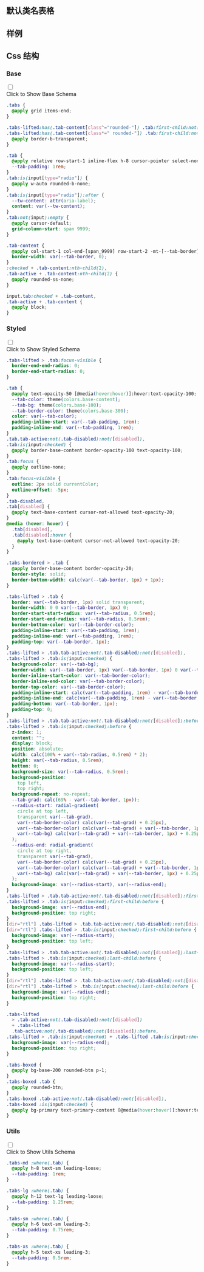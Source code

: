 

## 默认类名表格
  
<CssTable name="tab" />
  
## 样例
  
<Demo></Demo>
  
## Css 结构


### Base

<div className="collapse">
<input type="checkbox" /> 
<div class="collapse-title px-0">
<span class="btn">Click to Show Base Schema</span>
</div>
<div class="collapse-content"> 

```css
.tabs {
  @apply grid items-end;
}

.tabs-lifted:has(.tab-content[class^="rounded-"]) .tab:first-child:not(.tab-active),
.tabs-lifted:has(.tab-content[class*=" rounded-"]) .tab:first-child:not(.tab-active) {
  @apply border-b-transparent;
}

.tab {
  @apply relative row-start-1 inline-flex h-8 cursor-pointer select-none appearance-none flex-wrap items-center justify-center text-center text-sm leading-loose;
  --tab-padding: 1rem;
}
.tab:is(input[type="radio"]) {
  @apply w-auto rounded-b-none;
}
.tab:is(input[type="radio"]):after {
  --tw-content: attr(aria-label);
  content: var(--tw-content);
}
.tab:not(input):empty {
  @apply cursor-default;
  grid-column-start: span 9999;
}

.tab-content {
  @apply col-start-1 col-end-[span_9999] row-start-2 -mt-[--tab-border] hidden border-transparent;
  border-width: var(--tab-border, 0);
}
:checked + .tab-content:nth-child(2),
.tab-active + .tab-content:nth-child(2) {
  @apply rounded-ss-none;
}

input.tab:checked + .tab-content,
.tab-active + .tab-content {
  @apply block;
}

```

</div>
</div>



### Styled

<div className="collapse">
<input type="checkbox" /> 
<div class="collapse-title px-0">
<span class="btn">Click to Show Styled Schema</span>
</div>
<div class="collapse-content"> 

```css
.tabs-lifted > .tab:focus-visible {
  border-end-end-radius: 0;
  border-end-start-radius: 0;
}

.tab {
  @apply text-opacity-50 [@media(hover:hover)]:hover:text-opacity-100;
  --tab-color: theme(colors.base-content);
  --tab-bg: theme(colors.base-100);
  --tab-border-color: theme(colors.base-300);
  color: var(--tab-color);
  padding-inline-start: var(--tab-padding, 1rem);
  padding-inline-end: var(--tab-padding, 1rem);
}
.tab.tab-active:not(.tab-disabled):not([disabled]),
.tab:is(input:checked) {
  @apply border-base-content border-opacity-100 text-opacity-100;
}
.tab:focus {
  @apply outline-none;
}
.tab:focus-visible {
  outline: 2px solid currentColor;
  outline-offset: -5px;
}
.tab-disabled,
.tab[disabled] {
  @apply text-base-content cursor-not-allowed text-opacity-20;
}
@media (hover: hover) {
  .tab[disabled],
  .tab[disabled]:hover {
    @apply text-base-content cursor-not-allowed text-opacity-20;
  }
}

.tabs-bordered > .tab {
  @apply border-base-content border-opacity-20;
  border-style: solid;
  border-bottom-width: calc(var(--tab-border, 1px) + 1px);
}

.tabs-lifted > .tab {
  border: var(--tab-border, 1px) solid transparent;
  border-width: 0 0 var(--tab-border, 1px) 0;
  border-start-start-radius: var(--tab-radius, 0.5rem);
  border-start-end-radius: var(--tab-radius, 0.5rem);
  border-bottom-color: var(--tab-border-color);
  padding-inline-start: var(--tab-padding, 1rem);
  padding-inline-end: var(--tab-padding, 1rem);
  padding-top: var(--tab-border, 1px);
}
.tabs-lifted > .tab.tab-active:not(.tab-disabled):not([disabled]),
.tabs-lifted > .tab:is(input:checked) {
  background-color: var(--tab-bg);
  border-width: var(--tab-border, 1px) var(--tab-border, 1px) 0 var(--tab-border, 1px);
  border-inline-start-color: var(--tab-border-color);
  border-inline-end-color: var(--tab-border-color);
  border-top-color: var(--tab-border-color);
  padding-inline-start: calc(var(--tab-padding, 1rem) - var(--tab-border, 1px));
  padding-inline-end: calc(var(--tab-padding, 1rem) - var(--tab-border, 1px));
  padding-bottom: var(--tab-border, 1px);
  padding-top: 0;
}
.tabs-lifted > .tab.tab-active:not(.tab-disabled):not([disabled]):before,
.tabs-lifted > .tab:is(input:checked):before {
  z-index: 1;
  content: "";
  display: block;
  position: absolute;
  width: calc(100% + var(--tab-radius, 0.5rem) * 2);
  height: var(--tab-radius, 0.5rem);
  bottom: 0;
  background-size: var(--tab-radius, 0.5rem);
  background-position:
    top left,
    top right;
  background-repeat: no-repeat;
  --tab-grad: calc(69% - var(--tab-border, 1px));
  --radius-start: radial-gradient(
    circle at top left,
    transparent var(--tab-grad),
    var(--tab-border-color) calc(var(--tab-grad) + 0.25px),
    var(--tab-border-color) calc(var(--tab-grad) + var(--tab-border, 1px)),
    var(--tab-bg) calc(var(--tab-grad) + var(--tab-border, 1px) + 0.25px)
  );
  --radius-end: radial-gradient(
    circle at top right,
    transparent var(--tab-grad),
    var(--tab-border-color) calc(var(--tab-grad) + 0.25px),
    var(--tab-border-color) calc(var(--tab-grad) + var(--tab-border, 1px)),
    var(--tab-bg) calc(var(--tab-grad) + var(--tab-border, 1px) + 0.25px)
  );
  background-image: var(--radius-start), var(--radius-end);
}
.tabs-lifted > .tab.tab-active:not(.tab-disabled):not([disabled]):first-child:before,
.tabs-lifted > .tab:is(input:checked):first-child:before {
  background-image: var(--radius-end);
  background-position: top right;
}
[dir="rtl"] .tabs-lifted > .tab.tab-active:not(.tab-disabled):not([disabled]):first-child:before,
[dir="rtl"] .tabs-lifted > .tab:is(input:checked):first-child:before {
  background-image: var(--radius-start);
  background-position: top left;
}
.tabs-lifted > .tab.tab-active:not(.tab-disabled):not([disabled]):last-child:before,
.tabs-lifted > .tab:is(input:checked):last-child:before {
  background-image: var(--radius-start);
  background-position: top left;
}
[dir="rtl"] .tabs-lifted > .tab.tab-active:not(.tab-disabled):not([disabled]):last-child:before,
[dir="rtl"] .tabs-lifted > .tab:is(input:checked):last-child:before {
  background-image: var(--radius-end);
  background-position: top right;
}

.tabs-lifted
  > .tab-active:not(.tab-disabled):not([disabled])
  + .tabs-lifted
  .tab-active:not(.tab-disabled):not([disabled]):before,
.tabs-lifted > .tab:is(input:checked) + .tabs-lifted .tab:is(input:checked):before {
  background-image: var(--radius-end);
  background-position: top right;
}

.tabs-boxed {
  @apply bg-base-200 rounded-btn p-1;
}
.tabs-boxed .tab {
  @apply rounded-btn;
}
.tabs-boxed .tab-active:not(.tab-disabled):not([disabled]),
.tabs-boxed :is(input:checked) {
  @apply bg-primary text-primary-content [@media(hover:hover)]:hover:text-primary-content;
}

```

</div>
</div>



### Utils

<div className="collapse">
<input type="checkbox" /> 
<div class="collapse-title px-0">
<span class="btn">Click to Show Utils Schema</span>
</div>
<div class="collapse-content"> 

```css
.tabs-md :where(.tab) {
  @apply h-8 text-sm leading-loose;
  --tab-padding: 1rem;
}

.tabs-lg :where(.tab) {
  @apply h-12 text-lg leading-loose;
  --tab-padding: 1.25rem;
}

.tabs-sm :where(.tab) {
  @apply h-6 text-sm leading-3;
  --tab-padding: 0.75rem;
}

.tabs-xs :where(.tab) {
  @apply h-5 text-xs leading-3;
  --tab-padding: 0.5rem;
}

```

</div>
</div>




